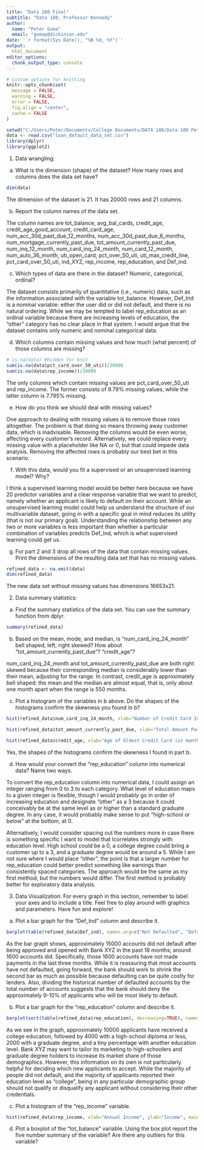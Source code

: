 ```yaml
---
title: "Data 180 Final"
subtitle: "Data 180, Professor Kennedy"
author: 
  name: "Peter Guma"
  email: "gumap@dickinson.edu"
date: '`r format(Sys.Date(), "%B %d, %Y")`'
output: 
  html_document
editor_options: 
  chunk_output_type: console
---
```


```r
# Custom options for knitting
knitr::opts_chunk$set(
  message = FALSE,
  warning = FALSE,
  error = FALSE, 
  fig.align = "center",
  cache = FALSE
) 
```

```r
setwd("C:/Users/Peter/Documents/College Documents/DATA 180/Data 180 Peter Guma/DATA-180-PETER-GUMA")
data <- read.csv("loan_default_data_set.csv")
library(dplyr)
library(ggplot2)
```

1. Data wrangling:

a. What is the dimension (shape) of the dataset?  How many rows and columns does the data set have?
```r
dim(data)
```
The dimension of the dataset is 21. It has 20000 rows and 21 columns.

b. Report the column names of the data set.

The column names are tot_balance, avg_bal_cards, credit_age, credit_age_good_account, credit_card_age, num_acc_30d_past_due_12_months, num_acc_30d_past_due_6_months, num_mortgage_currently_past_due, tot_amount_currently_past_due, num_inq_12_month, num_card_inq_24_month, num_card_12_month, num_auto_36_month, uti_open_card, pct_over_50_uti, uti_max_credit_line, pct_card_over_50_uti, ind_XYZ, rep_income, rep_education, and Def_ind.

c. Which types of data are there in the dataset? Numeric, categorical, ordinal?

The dataset consists primarily of quantitative (i.e., numeric) data, such as the information associated with the variable tot_balance. However, Def_Ind is a nominal variable: either the user did or did not default, and there is no natural ordering. While we may be tempted to label rep_education as an ordinal variable because there are increasing levels of education, the "other" category has no clear place in that system. I would argue that the dataset contains only numeric and nominal categorical data.

d. Which columns contain missing values and how much (what percent) of those columns are missing?
```r
# is.na(data) #hidden for knit
sum(is.na(data$pct_card_over_50_uti))/20000
sum(is.na(data$rep_income))/20000
```
The only columns which contain missing values are pct_card_over_50_uti and rep_income. The former consists of $9.79\%$ missing values, while the latter column is $7.795\%$ missing.

e. How do you think we should deal with missing values?

One approach to dealing with missing values is to remove those rows altogether. The problem is that doing so means throwing away customer data, which is inadvisable. Removing the columns would be even worse, affecting every customer's record. Alternatively, we could replace every missing value with a placeholder like NA or 0, but that could impede data analysis. Removing the affected rows is probably our best bet in this scenario.

f. With this data, would you fit a supervised or an unsupervised learning model? Why? 

I think a supervised learning model would be better here because we have 20 predictor variables and a clear response variable that we want to predict, namely whether an applicant is likely to default on their account. While an unsupervised learning model could help us understand the structure of our multivariable dataset, going in with a specific goal in mind reduces its utility (that is not our primary goal). Understanding the relationship between any two or more variables is less important than whether a particular combination of variables predicts Def_Ind, which is what supervised learning could get us.

g. For part 2 and 3 drop all rows of the data that contain missing values. Print the dimensions of the resulting data set that has no missing values.
```r
refined_data <- na.omit(data)
dim(refined_data)
```
The new data set without missing values has dimensions 16653x21.

2. Data summary statistics:

a. Find the summary statistics of the data set. You can use the summary function from dplyr. 
```r
summary(refined_data)
```

b. Based on the mean, mode, and median, is “num_card_inq_24_month” bell shaped, left, right skewed? How about “tot_amount_currently_past_due”? “credit_age”? 

num_card_inq_24_month and tot_amount_currently_past_due are both right skewed because their corresponding median is considerably lower than their mean, adjusting for the range. In contrast, credit_age is approximately bell shaped: the mean and the median are almost equal, that is, only about one month apart when the range is 550 months.

c. Plot a histogram of the variables in b above. Do the shapes of the histograms confirm the skewness you found in b?
```r
hist(refined_data$num_card_inq_24_month, xlab="Number of Credit Card Inquiries (in months)", main="Number of Credit Card Inquiries in Last 24 Months", xlim=c(0,10), ylim=c(0,14000), col="salmon")

hist(refined_data$tot_amount_currently_past_due, xlab="Total Amount Past Due", main="Total Amount Past Due for All Credit Accounts", xlim=c(0,12000), ylim=c(0,20000), col="orange")

hist(refined_data$credit_age, xlab="Age of Oldest Credit Card (in months)", main="Age of Applicant's Oldest Credit Card", xlim=c(0,600), ylim=c(0,5000), col="red3")
```
Yes, the shapes of the histograms confirm the skewness I found in part b.

d. How would your convert the “rep_education” column into numerical data? Name two ways. 

To convert the rep_education column into numerical data, I could assign an integer ranging from 0 to 3 to each category. What level of education maps to a given integer is flexible, though I would probably go in order of increasing education and designate "other" as a 3 because it could conceivably be at the same level as or higher than a standard graduate degree. In any case, it would probably make sense to put "high-school or below" at the bottom, at 0.

Alternatively, I would consider spacing out the numbers more in case there is something specific I want to model that Icorrelates strongly with education level. High school could be a 0, a college degree could bring a customer up to a 3, and a graduate degree would be around a 5. While I am not sure where I would place "other", the point is that a larger number for rep_education could better predict something like earnings than consistently spaced categories. The approach would be the same as my first method, but the numbers would differ. The first method is probably better for exploratory data analysis.

3. Data Visualization:
For every graph in this section, remember to label your axes and to include a title. Feel free to play around with graphics and parameters. Have fun and explore!

a. Plot a bar graph for the “Def_Ind” column and describe it. 
```r
barplot(table(refined_data$Def_ind), names.arg=c("Not Defaulted", "Defaulted"), xlab="Indicator of Default", ylab="Frequency", main="Accounts that Defaulted in the Past 18 Months", ylim=c(0,16000), col=c("green2","red2"))
```
As the bar graph shows, approximately 15000 accounts did not default after being approved and opened with Bank XYZ in the past 18 months; around 1600 accounts did. Specifically, those 1600 accounts have not made payments in the last three months. While it is reassuring that most accounts have not defaulted, going forward, the bank should work to shrink the second bar as much as possible because defaulting can be quite costly for lenders. Also, dividing the historical number of defaulted accounts by the total number of accounts suggests that the bank should deny the approximately 9-10% of applicants who will be most likely to default.

b. Plot a bar graph for the “rep_education" column and describe it. 
```r
barplot(sort(table(refined_data$rep_education), decreasing=TRUE), names.arg=c("College", "High School", "Graduate", "Other"), xlab="Education Level", ylab="Frequency", main="Education Level Self-Reported by Applicants", ylim=c(0,12000), col=c(2,3,4,5))
```
As we see in the graph, approximately 10000 applicants have received a college education, followed by 4000 with a high-school diploma or less, 2000 with a graduate degree, and a tiny percentage with another education level. Bank XYZ may want to tailor its marketing to high-schoolers and graduate degree holders to increase its market share of those demographics. However, this information on its own is not particularly helpful for deciding which new applicants to accept. While the majority of people did not default, and the majority of applicants reported their education level as "college", being in any particular demographic group should not qualify or disqualify any applicant without considering their other credentials.

c. Plot a histogram of the “rep_income” variable.
```r
hist(refined_data$rep_income, xlab="Annual Income", ylab="Income", main="Annual Income Self-Reported by Applicants", xlim=c(50000, 300000), col=c(19,26,31))
```

d. Plot a boxplot of the “tot_balance” variable. Using the box plot report the five number summary of the variable? Are there any outliers for this variable?
```r

```

